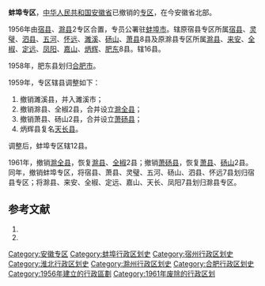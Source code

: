 '''蚌埠专区'''，[[中华人民共和国|中华人民共和国]][[安徽省|安徽省]]已撤销的[[专区|专区]]，在今安徽省北部。

1956年由[[宿县专区|宿县]]、[[滁县专区|滁县]]2专区合置，专员公署驻[[蚌埠市|蚌埠市]]。辖原宿县专区所属[[宿县|宿县]]、[[灵璧县|灵璧]]、[[泗县|泗县]]、[[五河县|五河]]、[[怀远县|怀远]]、[[濉溪县|濉溪]]、[[砀山县|砀山]]、[[萧县|萧县]]8县及原滁县专区所属[[滁县|滁县]]、[[来安县|来安]]、[[全椒县|全椒]]、[[定远县|定远]]、[[凤阳县|凤阳]]、[[嘉山县|嘉山]]、[[炳辉县|炳辉]]、[[肥东县|肥东]]8县。辖16县。

1958年，肥东县划归[[合肥市|合肥市]]。

1959年，专区辖县调整如下：
#撤销濉溪县，并入濉溪市；
#撤销滁县、全椒2县，合并设立[[滁全县|滁全县]]；
#撤销萧县、砀山2县，合并设立[[萧砀县|萧砀县]]；
#炳辉县复名[[天长县|天长县]]。

调整后，蚌埠专区辖12县。

1961年，撤销[[滁全县|滁全县]]，恢复[[滁县|滁县]]、[[全椒|全椒]]2县；撤销[[萧砀县|萧砀县]]，恢复[[萧县|萧县]]、[[砀山|砀山]]2县。同年，撤销蚌埠专区，将宿县、萧县、灵璧、五河、砀山、泗县、怀远7县划归宿县专区；将滁县、来安、全椒、定远、嘉山、天长、凤阳7县划归滁县专区。

== 参考文献 ==
# {{Cite book | author = 戴均良等 | title = 《中国古今地名大词典》 | location = 上海 | publisher = 上海辞书出版社 | date = 2005 | language = zh-hans }}
# {{Cite book | author = 史为乐 | title = 《中华人民共和国政区沿革（1949-2002）》 | location = 北京 | publisher = 人民出版社 | date = 2006 | language = zh-hans }}
{{安徽省历史二级政区|nocat}}
{{中华人民共和国行政区划小作品}}
{{DEFAULTSORT:B}}
[[Category:安徽专区|Category:安徽专区]]
[[Category:蚌埠行政区划史|Category:蚌埠行政区划史]]
[[Category:宿州行政区划史|Category:宿州行政区划史]]
[[Category:淮北行政区划史|Category:淮北行政区划史]]
[[Category:滁州行政区划史|Category:滁州行政区划史]]
[[Category:合肥行政区划史|Category:合肥行政区划史]]
[[Category:1956年建立的行政區劃|Category:1956年建立的行政區劃]]
[[Category:1961年废除的行政区划|Category:1961年废除的行政区划]]